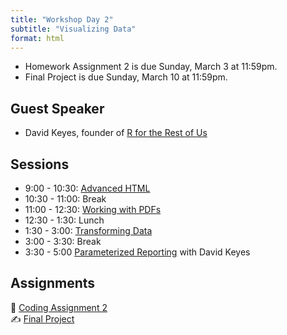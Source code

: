 ```yaml
---
title: "Workshop Day 2"
subtitle: "Visualizing Data"
format: html
---
```


::: {.callout-important}
- Homework Assignment 2 is due Sunday, March 3 at 11:59pm.
- Final Project is due Sunday, March 10 at 11:59pm.
:::

## Guest Speaker

- David Keyes, founder of [R for the Rest of Us](https://rfortherestofus.com/)

## Sessions

- 9:00 - 10:30: [Advanced HTML](/slides/session-2.1.qmd)
- 10:30 - 11:00: Break
- 11:00 - 12:30: [Working with PDFs]()
- 12:30 - 1:30: Lunch
- 1:30 - 3:00: [Transforming Data]()
- 3:00 - 3:30: Break
- 3:30 - 5:00 [Parameterized Reporting]() with David Keyes

## Assignments

| 🧮 [Coding Assignment 2]()
| ✍️ [Final Project]()